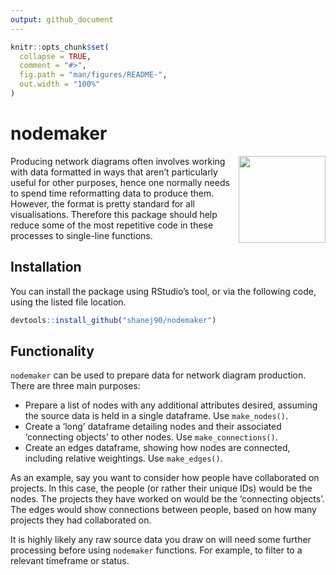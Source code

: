 ```yaml
---
output: github_document
---
```


<!-- README.md is generated from README.Rmd. Please edit that file -->

```r
knitr::opts_chunk$set(
  collapse = TRUE,
  comment = "#>",
  fig.path = "man/figures/README-",
  out.width = "100%"
)
```

# nodemaker

<!-- badges: start -->
<img src='man/figures/logo.png' align="right" height="139" />
<!-- badges: end -->

Producing network diagrams often involves working with data formatted in ways that aren't particularly useful for other purposes, hence one normally needs to spend time reformatting data to produce them. However, the format is pretty standard for all visualisations. Therefore this package should help reduce some of the most repetitive code in these processes to single-line functions.

## Installation
You can install the package using RStudio's tool, or via the following code, using the listed file location.
```r
devtools::install_github("shanej90/nodemaker")
```

## Functionality
`nodemaker` can be used to prepare data for network diagram production. There are three main purposes:

* Prepare a list of nodes with any additional attributes desired, assuming the source data is held in a single dataframe. Use `make_nodes()`.
* Create a 'long' dataframe detailing nodes and their associated 'connecting objects' to other nodes. Use `make_connections()`.
* Create an edges dataframe, showing how nodes are connected, including relative weightings. Use `make_edges()`.
  
As an example, say you want to consider how people have collaborated on projects. In this case, the people (or rather their unique IDs) would be the nodes. The projects they have worked on would be the 'connecting objects'. The edges would show connections between people, based on how many projects they had collaborated on.

It is highly likely any raw source data you draw on will need some further processing before using `nodemaker` functions. For example, to filter to a relevant timeframe or status.
